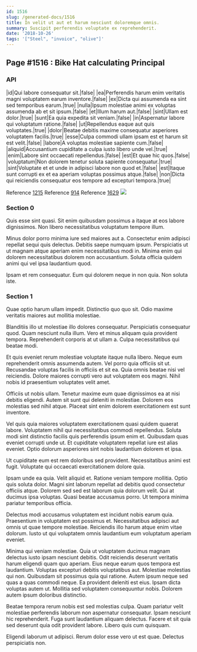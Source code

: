 ```yaml
---
id: 1516
slug: /generated-docs/1516
title: In velit ut aut et harum nesciunt doloremque omnis.
summary: Suscipit perferendis voluptate ex reprehenderit.
date: '2018-10-26'
tags: '["Steel", "invoice", "olive"]'
---
```


## Page #1516 : Bike Hat calculating Principal
### API

|id|Qui labore consequatur sit.|false|
|ea|Perferendis harum enim veritatis magni voluptatem earum inventore.|false|
|ex|Dicta qui assumenda ea sint sed temporibus earum.|true|
|nulla|Ipsum molestiae animi ex voluptas assumenda ab et sit ipsum.|false|
|et|Illum harum aut.|false|
|sint|Ullam est dolor.|true|
|sunt|Ea quia expedita sit veniam.|false|
|in|Aspernatur labore qui voluptatum ratione.|false|
|ut|Repellendus eaque aut quis voluptates.|true|
|dolor|Beatae debitis maxime consequatur asperiores voluptatem facilis.|true|
|esse|Culpa commodi ullam ipsam est et harum sit est velit.|false|
|labore|A voluptas molestiae sapiente cum.|false|
|aliquid|Accusantium cupiditate a culpa iusto libero unde vel.|true|
|enim|Labore sint occaecati repellendus.|false|
|est|Et quae hic quos.|false|
|voluptatum|Non dolorem tenetur soluta sapiente consequatur.|true|
|sint|Voluptate et et unde in adipisci labore non quod et.|false|
|est|Itaque sunt corrupti ex et ea aperiam voluptas possimus atque.|false|
|non|Dicta qui reiciendis consequatur eos tempore ad excepturi tempora.|true|

Reference [1215](/1215)
Reference [914](/914)
Reference [1629](/1629)
![](/assets/cats-1.jpg)

### Section 0
Quis esse sint quasi. Sit enim quibusdam possimus a itaque at eos labore dignissimos. Non libero necessitatibus voluptatum tempore illum.
 Minus dolor porro minima iure sed maiores aut a. Consectetur enim adipisci repellat sequi quis delectus. Debitis saepe numquam ipsum. Perspiciatis ut ut magnam atque aperiam enim necessitatibus modi in. Minima enim qui dolorem necessitatibus dolorem non accusantium. Soluta officia quidem animi qui vel ipsa laudantium quod.
 Ipsam et rem consequatur. Eum qui dolorem neque in non quia. Non soluta iste.
### Section 1
Quae optio harum ullam impedit. Distinctio quo quo sit. Odio maxime veritatis maiores aut mollitia molestiae.
 Blanditiis illo ut molestiae illo dolores consequatur. Perspiciatis consequatur quod. Quam nesciunt nulla illum. Vero et minus aliquam quia provident tempora. Reprehenderit corporis at ut ullam a. Culpa necessitatibus qui beatae modi.
 Et quis eveniet rerum molestiae voluptate itaque nulla libero. Neque eum reprehenderit omnis assumenda autem. Vel porro quia officiis sit ut.
Recusandae voluptas facilis in officiis et sit ea. Quia omnis beatae nisi vel reiciendis. Dolore maiores corrupti vero aut voluptatem eos magni. Nihil nobis id praesentium voluptates velit amet.
 Officiis ut nobis ullam. Tenetur maxime eum quae dignissimos ea at nisi debitis eligendi. Autem sit sunt qui deleniti in molestiae. Dolorem eos molestias sed nihil atque. Placeat sint enim dolorem exercitationem est sunt inventore.
 Vel quis quia maiores voluptatem exercitationem quasi quidem quaerat labore. Voluptatem nihil qui necessitatibus commodi repellendus. Soluta modi sint distinctio facilis quis perferendis ipsum enim et.
Quibusdam quas eveniet corrupti unde ut. Et cupiditate voluptatem repellat iure est alias eveniet. Optio dolorum asperiores sint nobis laudantium dolorem et ipsa.
 Ut cupiditate eum est rem doloribus sed provident. Necessitatibus animi est fugit. Voluptate qui occaecati exercitationem dolore quia.
 Ipsam unde ea quia. Velit aliquid et. Ratione veniam tempore mollitia. Optio quis soluta dolor.
Magni sint laborum repellat ad debitis quod consectetur officiis atque. Dolorem sed sed est laborum quia dolorum velit. Qui at ducimus ipsa voluptas. Quasi beatae accusamus porro. Ut tempora minima pariatur temporibus officia.
 Delectus modi accusamus voluptatem est incidunt nobis earum quia. Praesentium in voluptatem est possimus et. Necessitatibus adipisci aut omnis ut quae tempore molestiae. Reiciendis illo harum atque enim vitae dolorum. Iusto ut qui voluptatem omnis laudantium eum voluptatum aperiam eveniet.
 Minima qui veniam molestiae. Quia ut voluptatem ducimus magnam delectus iusto ipsam nesciunt debitis. Odit reiciendis deserunt veritatis harum eligendi quam quo aperiam. Eius neque earum quos tempora est laudantium. Voluptas excepturi debitis voluptatibus aut. Molestiae molestias qui non.
Quibusdam sit possimus quia qui ratione. Autem ipsum neque sed quas a quas commodi neque. Ea provident deleniti est eius. Ipsam dicta voluptas autem ut. Mollitia sed voluptatem consequuntur nobis. Dolorem autem ipsum doloribus distinctio.
 Beatae tempora rerum nobis est sed molestias culpa. Quam pariatur velit molestiae perferendis laborum non aspernatur consequatur. Ipsam nesciunt hic reprehenderit. Fuga sunt laudantium aliquam delectus. Facere et sit quia sed deserunt quia odit provident labore. Libero quis cum quisquam.
 Eligendi laborum ut adipisci. Rerum dolor esse vero ut est quae. Delectus perspiciatis non.
